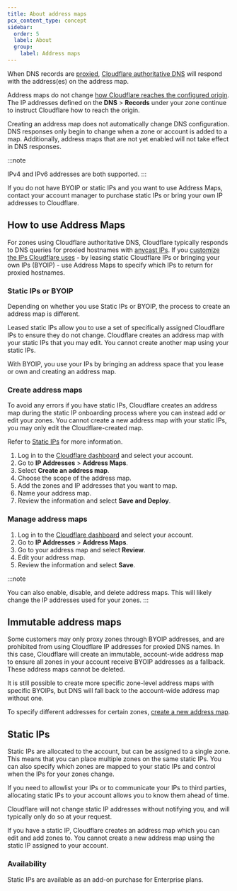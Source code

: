 ```yaml
---
title: About address maps
pcx_content_type: concept
sidebar:
  order: 5
  label: About
  group:
    label: Address maps
---
```



<GlossaryDefinition term="address map" prepend="The address map is " />

When DNS records are [proxied](/dns/manage-dns-records/reference/proxied-dns-records/), [Cloudflare authoritative DNS](/dns/) will respond with the address(es) on the address map.

Address maps do not change [how Cloudflare reaches the configured origin](/fundamentals/concepts/how-cloudflare-works/#how-cloudflare-works-as-a-reverse-proxy). The IP addresses defined on the **DNS** > **Records** under your zone continue to instruct Cloudflare how to reach the origin.

Creating an address map does not automatically change DNS configuration. DNS responses only begin to change when a zone or account is added to a map. Additionally, address maps that are not yet enabled will not take effect in DNS responses.

:::note

IPv4 and IPv6 addresses are both supported.
:::

If you do not have BYOIP or static IPs and you want to use Address Maps, contact your account manager to purchase static IPs or bring your own IP addresses to Cloudflare.

## How to use Address Maps

For zones using Cloudflare authoritative DNS, Cloudflare typically responds to DNS queries for proxied hostnames with [anycast IPs](/fundamentals/concepts/cloudflare-ip-addresses/). If you [customize the IPs Cloudflare uses](/fundamentals/concepts/cloudflare-ip-addresses/#customize-cloudflare-ip-addresses) - by leasing static Cloudflare IPs or bringing your own IPs (BYOIP) - use Address Maps to specify which IPs to return for proxied hostnames.

### Static IPs or BYOIP

Depending on whether you use Static IPs or BYOIP, the process to create an address map is different.

Leased static IPs allow you to use a set of specifically assigned Cloudflare IPs to ensure they do not change. Cloudflare creates an address map with your static IPs that you may edit. You cannot create another map using your static IPs.

With BYOIP, you use your IPs by bringing an address space that you lease or own and creating an address map.

### Create address maps

To avoid any errors if you have static IPs, Cloudflare creates an address map during the static IP onboarding process where you can instead add or edit your zones. You cannot create a new address map with your static IPs, you may only edit the Cloudflare-created map.

Refer to [Static IPs](#static-ips) for more information.

1. Log in to the [Cloudflare dashboard](https://dash.cloudflare.com/) and select your account.
2. Go to **IP Addresses** > **Address Maps**.
3. Select **Create an address map**.
4. Choose the scope of the address map.
5. Add the zones and IP addresses that you want to map.
6. Name your address map.
7. Review the information and select **Save and Deploy**.

### Manage address maps

1. Log in to the [Cloudflare dashboard](https://dash.cloudflare.com/) and select your account.
2. Go to **IP Addresses** > **Address Maps**.
3. Go to your address map and select **Review**.
4. Edit your address map.
5. Review the information and select **Save**.

:::note

You can also enable, disable, and delete address maps. This will likely change the IP addresses used for your zones.
:::

## Immutable address maps

Some customers may only proxy zones through BYOIP addresses, and are prohibited from using Cloudflare IP addresses for proxied DNS names. In this case, Cloudflare will create an immutable, account-wide address map to ensure all zones in your account receive BYOIP addresses as a fallback. These address maps cannot be deleted.

It is still possible to create more specific zone-level address maps with specific BYOIPs, but DNS will fall back to the account-wide address map without one.

To specify different addresses for certain zones, [create a new address map](#create-address-maps).

## Static IPs

Static IPs are allocated to the account, but can be assigned to a single zone. This means that you can place multiple zones on the same static IPs. You can also specify which zones are mapped to your static IPs and control when the IPs for your zones change.

If you need to allowlist your IPs or to communicate your IPs to third parties, allocating static IPs to your account allows you to know them ahead of time.

Cloudflare will not change static IP addresses without notifying you, and will typically only do so at your request.

If you have a static IP, Cloudflare creates an address map which you can edit and add zones to. You cannot create a new address map using the static IP assigned to your account.

### Availability

Static IPs are available as an add-on purchase for Enterprise plans.
